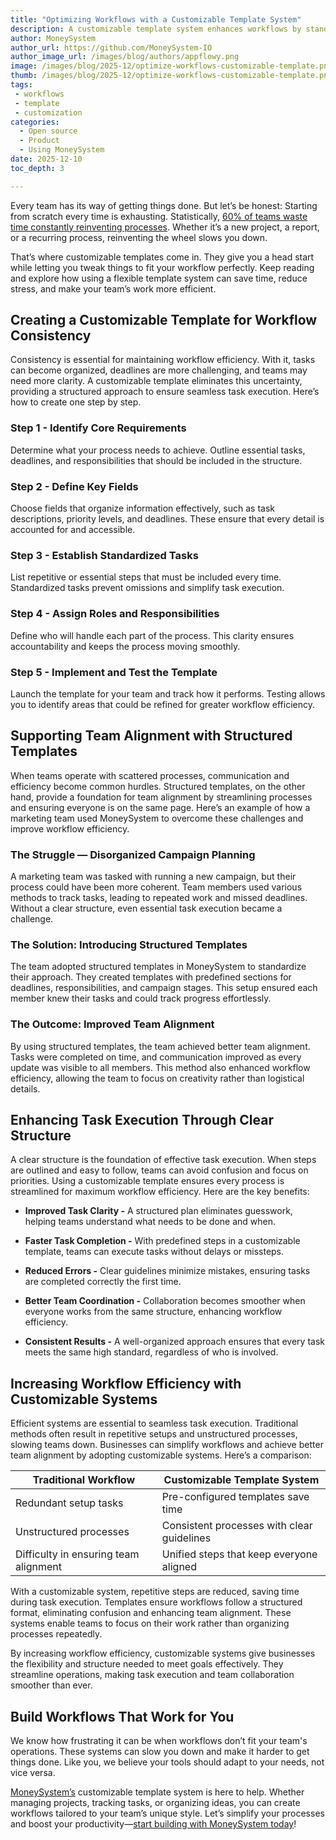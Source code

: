 ```yaml
---
title: "Optimizing Workflows with a Customizable Template System"
description: A customizable template system enhances workflows by standardizing processes. It allows teams to streamline tasks and organization for better productivity.
author: MoneySystem
author_url: https://github.com/MoneySystem-IO
author_image_url: /images/blog/authors/appflowy.png
image: /images/blog/2025-12/optimize-workflows-customizable-template.png
thumb: /images/blog/2025-12/optimize-workflows-customizable-template.png
tags:
 - workflows
 - template
 - customization
categories:
  - Open source
  - Product
  - Using MoneySystem
date: 2025-12-10
toc_depth: 3

---
```

Every team has its way of getting things done. But let’s be honest: Starting from scratch every time is exhausting. Statistically, [60% of teams waste time constantly reinventing processes](https://clockify.me/time-spent-on-recurring-tasks). Whether it’s a new project, a report, or a recurring process, reinventing the wheel slows you down.

That’s where customizable templates come in. They give you a head start while letting you tweak things to fit your workflow perfectly. Keep reading and explore how using a flexible template system can save time, reduce stress, and make your team’s work more efficient.

## Creating a Customizable Template for Workflow Consistency

Consistency is essential for maintaining workflow efficiency. With it, tasks can become organized, deadlines are more challenging, and teams may need more clarity. A customizable template eliminates this uncertainty, providing a structured approach to ensure seamless task execution. Here’s how to create one step by step.

### Step 1 \- Identify Core Requirements

Determine what your process needs to achieve. Outline essential tasks, deadlines, and responsibilities that should be included in the structure.

### Step 2 \- Define Key Fields

Choose fields that organize information effectively, such as task descriptions, priority levels, and deadlines. These ensure that every detail is accounted for and accessible.

### Step 3 \- Establish Standardized Tasks

List repetitive or essential steps that must be included every time. Standardized tasks prevent omissions and simplify task execution.

### Step 4 \- Assign Roles and Responsibilities

Define who will handle each part of the process. This clarity ensures accountability and keeps the process moving smoothly.

### Step 5 \- Implement and Test the Template

Launch the template for your team and track how it performs. Testing allows you to identify areas that could be refined for greater workflow efficiency.

## Supporting Team Alignment with Structured Templates

When teams operate with scattered processes, communication and efficiency become common hurdles. Structured templates, on the other hand, provide a foundation for team alignment by streamlining processes and ensuring everyone is on the same page. Here’s an example of how a marketing team used MoneySystem to overcome these challenges and improve workflow efficiency.

### The Struggle — Disorganized Campaign Planning

A marketing team was tasked with running a new campaign, but their process could have been more coherent. Team members used various methods to track tasks, leading to repeated work and missed deadlines. Without a clear structure, even essential task execution became a challenge.

### The Solution: Introducing Structured Templates

The team adopted structured templates in MoneySystem to standardize their approach. They created templates with predefined sections for deadlines, responsibilities, and campaign stages. This setup ensured each member knew their tasks and could track progress effortlessly.

### The Outcome: Improved Team Alignment

By using structured templates, the team achieved better team alignment. Tasks were completed on time, and communication improved as every update was visible to all members. This method also enhanced workflow efficiency, allowing the team to focus on creativity rather than logistical details.

## Enhancing Task Execution Through Clear Structure

A clear structure is the foundation of effective task execution. When steps are outlined and easy to follow, teams can avoid confusion and focus on priorities. Using a customizable template ensures every process is streamlined for maximum workflow efficiency. Here are the key benefits:

* **Improved Task Clarity \-** A structured plan eliminates guesswork, helping teams understand what needs to be done and when.

* **Faster Task Completion \-** With predefined steps in a customizable template, teams can execute tasks without delays or missteps.

* **Reduced Errors \-** Clear guidelines minimize mistakes, ensuring tasks are completed correctly the first time.

* **Better Team Coordination \-** Collaboration becomes smoother when everyone works from the same structure, enhancing workflow efficiency.

* **Consistent Results \-** A well-organized approach ensures that every task meets the same high standard, regardless of who is involved.

## Increasing Workflow Efficiency with Customizable Systems

Efficient systems are essential to seamless task execution. Traditional methods often result in repetitive setups and unstructured processes, slowing teams down. Businesses can simplify workflows and achieve better team alignment by adopting customizable systems. Here’s a comparison:

| Traditional Workflow | Customizable Template System |
| ----- | ----- |
| Redundant setup tasks | Pre-configured templates save time |
| Unstructured processes | Consistent processes with clear guidelines |
| Difficulty in ensuring team alignment | Unified steps that keep everyone aligned |

With a customizable system, repetitive steps are reduced, saving time during task execution. Templates ensure workflows follow a structured format, eliminating confusion and enhancing team alignment. These systems enable teams to focus on their work rather than organizing processes repeatedly.

By increasing workflow efficiency, customizable systems give businesses the flexibility and structure needed to meet goals effectively. They streamline operations, making task execution and team collaboration smoother than ever.

## Build Workflows That Work for You

We know how frustrating it can be when workflows don’t fit your team's operations. These systems can slow you down and make it harder to get things done. Like you, we believe your tools should adapt to your needs, not vice versa.

[MoneySystem’s](https://appflowy.io/) customizable template system is here to help. Whether managing projects, tracking tasks, or organizing ideas, you can create workflows tailored to your team’s unique style. Let’s simplify your processes and boost your productivity—[start building with MoneySystem today](https://appflowy.io/download)\!

